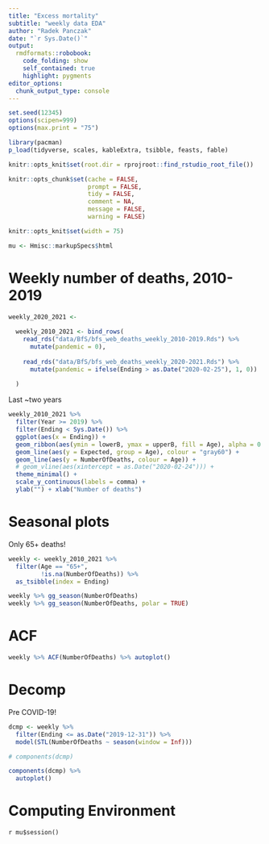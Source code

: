 ```yaml
---
title: "Excess mortality"
subtitle: "weekly data EDA"
author: "Radek Panczak"
date: "`r Sys.Date()`"
output:
  rmdformats::robobook:
    code_folding: show
    self_contained: true
    highlight: pygments
editor_options: 
  chunk_output_type: console
---
```


<!-- ----------------------------------------------------- -->

```r
set.seed(12345)
options(scipen=999)
options(max.print = "75")

library(pacman)
p_load(tidyverse, scales, kableExtra, tsibble, feasts, fable)
```

```r
knitr::opts_knit$set(root.dir = rprojroot::find_rstudio_root_file())

knitr::opts_chunk$set(cache = FALSE,
                      prompt = FALSE,
                      tidy = FALSE,
                      comment = NA,
                      message = FALSE,
                      warning = FALSE)

knitr::opts_knit$set(width = 75)

mu <- Hmisc::markupSpecs$html
```

<!-- ----------------------------------------------------- -->

# Weekly number of deaths, 2010-2019

```r
weekly_2020_2021 <- 
  
  weekly_2010_2021 <- bind_rows(
    read_rds("data/BfS/bfs_web_deaths_weekly_2010-2019.Rds") %>% 
      mutate(pandemic = 0),
    
    read_rds("data/BfS/bfs_web_deaths_weekly_2020-2021.Rds") %>% 
      mutate(pandemic = ifelse(Ending > as.Date("2020-02-25"), 1, 0))
    
  )
```

Last ~two years

```r
weekly_2010_2021 %>% 
  filter(Year >= 2019) %>%
  filter(Ending < Sys.Date()) %>% 
  ggplot(aes(x = Ending)) +
  geom_ribbon(aes(ymin = lowerB, ymax = upperB, fill = Age), alpha = 0.1) +
  geom_line(aes(y = Expected, group = Age), colour = "gray60") + 
  geom_line(aes(y = NumberOfDeaths, colour = Age)) + 
  # geom_vline(aes(xintercept = as.Date("2020-02-24"))) +
  theme_minimal() + 
  scale_y_continuous(labels = comma) +
  ylab("") + xlab("Number of deaths")
```

# Seasonal plots

Only 65+ deaths!

```r
weekly <- weekly_2010_2021 %>% 
  filter(Age == "65+",
         !is.na(NumberOfDeaths)) %>% 
  as_tsibble(index = Ending)
```

```r
weekly %>% gg_season(NumberOfDeaths)
weekly %>% gg_season(NumberOfDeaths, polar = TRUE)
```

# ACF

```r
weekly %>% ACF(NumberOfDeaths) %>% autoplot()
```

# Decomp 

Pre COVID-19!

```r
dcmp <- weekly %>%
  filter(Ending <= as.Date("2019-12-31")) %>% 
  model(STL(NumberOfDeaths ~ season(window = Inf)))

# components(dcmp)

components(dcmp) %>% 
  autoplot()
```

<!-- ----------------------------------------------------- -->

# Computing Environment

`r mu$session()`